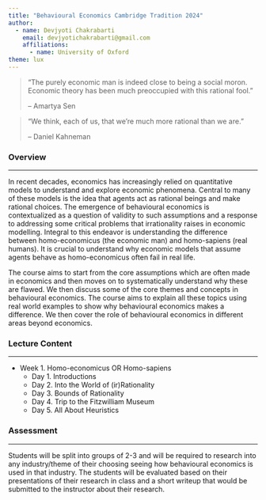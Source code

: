 ```yaml
---
title: "Behavioural Economics Cambridge Tradition 2024"
author: 
  - name: Devjyoti Chakrabarti
    email: devjyotichakrabarti@gmail.com
    affiliations:
      - name: University of Oxford
theme: lux      
---
```


> "The purely economic man is indeed close to being a social moron. Economic theory has been much preoccupied with this rational fool."
>
> -- Amartya Sen

> "We think, each of us, that we're much more rational than we are."
>
> -- Daniel Kahneman

### Overview {#overview}

---

In recent decades, economics has increasingly relied on quantitative models to understand and explore economic phenomena. Central to many of these models is the idea that agents act as rational beings and make rational choices. The emergence of behavioural economics is contextualized as a question of validity to such assumptions and a response to addressing some critical problems that irrationality raises in economic modelling. Integral to this endeavor is understanding the difference between homo-economicus (the economic man) and homo-sapiens (real humans). It is crucial to understand why economic models that assume agents behave as homo-economicus often fail in real life.

The course aims to start from the core assumptions which are often made in economics and then moves on to systematically understand why these are flawed. We then discuss some of the core themes and concepts in behavioural economics. The course aims to explain all these topics using real world examples to show why behavioural economics makes a difference. We then cover the role of behavioural economics in different areas beyond economics.

### Lecture Content {#lecture_content}

---

-   Week 1. Homo-economicus OR Homo-sapiens
    -   Day 1. Introductions
    -   Day 2. Into the World of (ir)Rationality
    -   Day 3. Bounds of Rationality
    -   Day 4. Trip to the Fitzwilliam Museum
    -   Day 5. All About Heuristics

### Assessment  {#assessment}

---

Students will be split into groups of 2-3 and will be required to research into any industry/theme of their choosing seeing how behavioural economics is used in that industry. The students will be evaluated based on their presentations of their research in class and a short writeup that would be submitted to the instructor about their research.  
